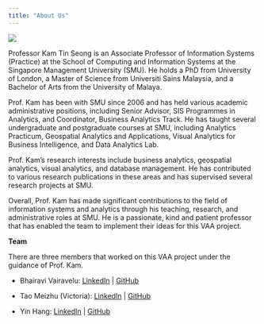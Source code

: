 ```yaml
---
title: "About Us"
---
```


![](images/tskam.jpg){fig-align="left"}

Professor Kam Tin Seong is an Associate Professor of Information Systems (Practice) at the School of Computing and Information Systems at the Singapore Management University (SMU). He holds a PhD from University of London, a Master of Science from Universiti Sains Malaysia, and a Bachelor of Arts from the University of Malaya.

Prof. Kam has been with SMU since 2006 and has held various academic administrative positions, including Senior Advisor, SIS Programmes in Analytics, and Coordinator, Business Analytics Track. He has taught several undergraduate and postgraduate courses at SMU, including Analytics Practicum, Geospatial Analytics and Applications, Visual Analytics for Business Intelligence, and Data Analytics Lab.

Prof. Kam's research interests include business analytics, geospatial analytics, visual analytics, and database management. He has contributed to various research publications in these areas and has supervised several research projects at SMU.

Overall, Prof. Kam has made significant contributions to the field of information systems and analytics through his teaching, research, and administrative roles at SMU. He is a passionate, kind and patient professor that has enabled the team to implement their ideas for this VAA project.

**Team**

There are three members that worked on this VAA project under the guidance of Prof. Kam.

-   Bhairavi Vairavelu: [LinkedIn](https://www.linkedin.com/in/bhairavivairavelu/) \| [GitHub](https://github.com/byebhai8)

-   Tao Meizhu (Victoria): [LinkedIn](https://www.linkedin.com/in/meizhu-tao-50b147266/) \| [GitHub](https://github.com/meizhutao)

-   Yin Hang: [LinkedIn](https://www.linkedin.com/in/hang-yin-5a38b51b7/) \| [GitHub](https://github.com/HG-YN)
